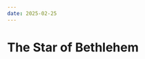 ```yaml
---
date: 2025-02-25
---
```



# The Star of Bethlehem

<CustomImage
  src="/img/star-of-bethlehem.png"
  alt="Star of Bethlehem"
  width="700px"
/>
<DateDisplay date="2025-02-25" />


